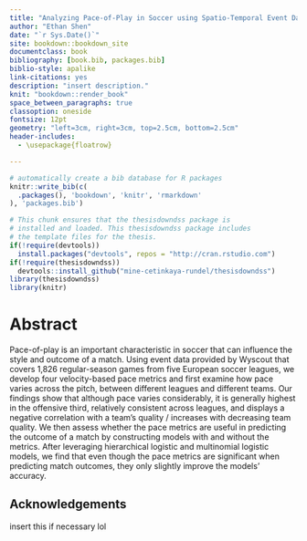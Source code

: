 ```yaml
--- 
title: "Analyzing Pace-of-Play in Soccer using Spatio-Temporal Event Data"
author: "Ethan Shen"
date: "`r Sys.Date()`"
site: bookdown::bookdown_site
documentclass: book
bibliography: [book.bib, packages.bib]
biblio-style: apalike
link-citations: yes
description: "insert description."
knit: "bookdown::render_book"
space_between_paragraphs: true
classoption: oneside
fontsize: 12pt
geometry: "left=3cm, right=3cm, top=2.5cm, bottom=2.5cm"
header-includes:
  - \usepackage{floatrow}

---
```




```r
# automatically create a bib database for R packages
knitr::write_bib(c(
  .packages(), 'bookdown', 'knitr', 'rmarkdown'
), 'packages.bib')
```

```r
# This chunk ensures that the thesisdowndss package is
# installed and loaded. This thesisdowndss package includes
# the template files for the thesis.
if(!require(devtools))
  install.packages("devtools", repos = "http://cran.rstudio.com")
if(!require(thesisdowndss))
  devtools::install_github("mine-cetinkaya-rundel/thesisdowndss")
library(thesisdowndss)
library(knitr)
```

# Abstract {-}

Pace-of-play is an important characteristic in soccer that can influence the style and outcome of a match. Using event data provided by Wyscout that covers 1,826 regular-season games from five European soccer leagues, we develop four velocity-based pace metrics and first examine how pace varies across the pitch, between different leagues and different teams. Our findings show that although pace varies considerably, it is generally highest in the offensive third, relatively consistent across leagues, and displays a negative correlation with a team’s quality / increases with decreasing team quality. We then assess whether the pace metrics are useful in predicting the outcome of a match by constructing models with and without the metrics. After leveraging hierarchical logistic and multinomial logistic models, we find that even though the pace metrics are significant when predicting match outcomes, they only slightly improve the models' accuracy.

## Acknowledgements {-}

insert this if necessary lol


